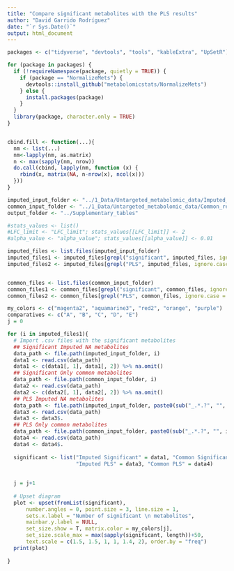 ---
title: "Compare significant metabolites with the PLS results"
author: "David Garrido Rodríguez"
date: "`r Sys.Date()`"
output: html_document
---

```{r message=FALSE, warning=FALSE}
packages <- c("tidyverse", "devtools", "tools", "kableExtra", "UpSetR")

for (package in packages) {
  if (!requireNamespace(package, quietly = TRUE)) {
    if (package == "NormalizeMets") {
      devtools::install_github("metabolomicstats/NormalizeMets")
    } else {
      install.packages(package)
    }
  }
  library(package, character.only = TRUE)
}


cbind.fill <- function(...){
  nm <- list(...) 
  nm<-lapply(nm, as.matrix)
  n <- max(sapply(nm, nrow)) 
  do.call(cbind, lapply(nm, function (x) {
    rbind(x, matrix(NA, n-nrow(x), ncol(x)))
  }))
}
```



```{r warning=FALSE}
imputed_input_folder <- "../1_Data/Untargeted_metabolomic_data/Imputed_ready_to_use"
common_input_folder <- "../1_Data/Untargeted_metabolomic_data/Common_ready_to_use"
output_folder <- "../Supplementary_tables"

#stats_values <- list()
#LFC_limit <- "LFC_limit"; stats_values[[LFC_limit]] <- 2
#alpha_value <- "alpha_value"; stats_values[[alpha_value]] <- 0.01

imputed_files <- list.files(imputed_input_folder)
imputed_files1 <- imputed_files[grepl("significant", imputed_files, ignore.case = T)]
imputed_files2 <- imputed_files[grepl("PLS", imputed_files, ignore.case = T)]


common_files <- list.files(common_input_folder)
common_files1 <- common_files[grepl("significant", common_files, ignore.case = T)]
common_files2 <- common_files[grepl("PLS", common_files, ignore.case = T)]
```



```{r}

my_colors <- c("magenta2", "aquamarine3", "red2", "orange", "purple")
comparatives <- c("A", "B", "C", "D", "E")
j = 0

for (i in imputed_files1){
  # Import .csv files with the significant metabolites 
  ## Significant Imputed NA metabolites
  data_path <- file.path(imputed_input_folder, i)
  data1 <- read.csv(data_path) 
  data1 <- c(data1[, 1], data1[, 2]) %>% na.omit()
  ## Significant Only common metabolites
  data_path <- file.path(common_input_folder, i)
  data2 <- read.csv(data_path)
  data2 <- c(data2[, 1], data2[, 2]) %>% na.omit()
  ## PLS Imputed NA metabolites
  data_path <- file.path(imputed_input_folder, paste0(sub("_.*.?", "", i), "_PLS_loadings.csv"))
  data3 <- read.csv(data_path)
  data3 <- data3$. 
  ## PLS Only common metabolites
  data_path <- file.path(common_input_folder, paste0(sub("_.*.?", "", i), "_PLS_loadings.csv"))
  data4 <- read.csv(data_path)
  data4 <- data4$.
    
  significant <- list("Imputed Significant" = data1, "Common Significant" = data2,
                      "Imputed PLS" = data3, "Common PLS" = data4)
  
  
  j = j+1
  
  # Upset diagram
  plot <- upset(fromList(significant),
      number.angles = 0, point.size = 3, line.size = 1,
      sets.x.label = "Number of significant \n metabolites",
      mainbar.y.label = NULL, 
      set_size.show	= T, matrix.color = my_colors[j],
      set_size.scale_max = max(sapply(significant, length))+50,
      text.scale = c(1.5, 1.5, 1, 1, 1.4, 2), order.by = "freq") 
  print(plot)
    
}
```


